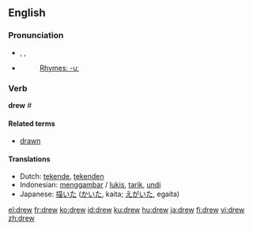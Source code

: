 {{see|Drew}}
{{wikipedia|dab=drew}}
==English==

{{rank|fellow|hardly|wind|594|drew|strength|opinion|according}}

===Pronunciation===
* {{enPR|dro͞o}}, {{IPA|/druː/}}, {{SAMPA|/dru:/}}
* {{audio|en-us-drew.ogg|Audio (US)}}
*: [[Rhymes:English:-uː|Rhymes: -uː]]

===Verb===
'''drew''' # {{irregular simple past of|''[[draw]]''}}

====Related terms====
* [[drawn]]

====Translations====
* Dutch: [[tekende]], [[tekenden]]
* Indonesian: [[gambar|menggambar]] / [[lukis]], [[tarik]], [[undi]]
* Japanese: [[描いた]] ([[かいた]], kaita; [[えがいた]], egaita)

[[el:drew]]
[[fr:drew]]
[[ko:drew]]
[[id:drew]]'''{{subst:drew}}'''
[[ku:drew]]
[[hu:drew]]
[[ja:drew]]
[[fi:drew]]
[[vi:drew]]
[[zh:drew]]